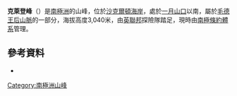 {{Coord|83|25|S|162|3|E|source:GNIS|display=title}}

'''克萊登峰'''（{{lang-en|Claydon Peak}}）是[[南極洲|南極洲]]的山峰，位於[[沙克爾頓海岸|沙克爾頓海岸]]，處於[[一月山口|一月山口]]以南，屬於[[毛德王后山脈|毛德王后山脈]]的一部分，海拔高度3,040米，由[[英聯邦|英聯邦]]探險隊踏足，現時由[[南極條約體系|南極條約體系]]管理。

==參考資料==
* {{usgs-gazetteer|id=2853}}

{{DEFAULTSORT:Claydon Peak}}
[[Category:南極洲山峰|Category:南極洲山峰]]


{{ShackletonCoast-geo-stub}}